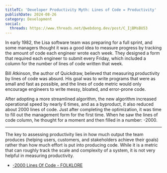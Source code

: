 ```yaml
---
titleTC: 'Developer Productivity Myth: Lines of Code = Productivity'
publishDate: 2024-08-26
category: Development
social:
  threads: https://www.threads.net/@webdong.dev/post/C_IjBMsBU53
---
```


In early 1982, the Lisa software team was preparing for a full sprint, and some managers thought it was a good idea to measure progress by tracking the amount of code each engineer wrote each week. They designed a form that required each engineer to submit every Friday, which included a column for the number of lines of code written that week.

Bill Atkinson, the author of Quickdraw, believed that measuring productivity by lines of code was absurd. His goal was to write programs that were as small and fast as possible, and the lines of code metric would only encourage engineers to write messy, bloated, and error-prone code.

After adopting a more streamlined algorithm, the new algorithm increased operational speed by nearly 6 times, and as a byproduct, it also reduced about 2000 lines of code. Just after completing the optimization, it was time to fill out the management form for the first time. When he saw the lines of code column, he thought for a moment and then filled in a number: -2000.

---

The key to assessing productivity lies in how much output the team produces (helping users, customers, and stakeholders achieve their goals) rather than how much effort is put into producing code. While it is a metric that can roughly track the scale and complexity of a system, it is not very helpful in measuring productivity.

- [-2000 Lines Of Code - FOLKLORE](https://www.folklore.org/Negative_2000_Lines_Of_Code.html)
